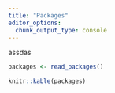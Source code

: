 ```yaml
---
title: "Packages"
editor_options: 
  chunk_output_type: console
---
```


assdas

```r
packages <- read_packages()
```

```r
knitr::kable(packages)
```
